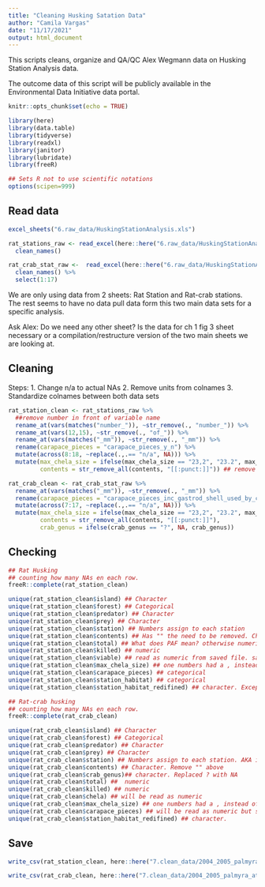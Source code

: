 ```yaml
---
title: "Cleaning Husking Satation Data"
author: "Camila Vargas"
date: "11/17/2021"
output: html_document
---
```


This scripts cleans, organize and QA/QC Alex Wegmann data on Husking Station Analysis data.

The outcome data of this script will be publicly available in the Environmental Data Initiative data portal.


```r
knitr::opts_chunk$set(echo = TRUE)

library(here)
library(data.table)
library(tidyverse)
library(readxl)
library(janitor)
library(lubridate)
library(freeR)

## Sets R not to use scientific notations
options(scipen=999) 

```


## Read data
```r
excel_sheets("6.raw_data/HuskingStationAnalysis.xls")

rat_stations_raw <- read_excel(here::here("6.raw_data/HuskingStationAnalysis.xls"), sheet = "Rat_stations") %>%
  clean_names()

rat_crab_stat_raw <-  read_excel(here::here("6.raw_data/HuskingStationAnalysis.xls"), sheet = "Rat-crab stations") %>%
  clean_names() %>% 
  select(1:17)

```


We are only using data from 2 sheets: Rat Station and Rat-crab stations. The rest seems to have no data pull data form this two main data sets for a specific analysis.

Ask Alex: Do we need any other sheet? Is the data for ch 1 fig 3 sheet necessary or a compilation/restructure version of the two main sheets we are looking at.

## Cleaning
Steps:
1. Change n/a to actual NAs
2. Remove units from colnames
3. Standardize colnames between both data sets


```r

rat_station_clean <- rat_stations_raw %>% 
  ##remove number in front of variable name
  rename_at(vars(matches("number_")), ~str_remove(., "number_")) %>%
  rename_at(vars(12,15), ~str_remove(., "of_")) %>% 
  rename_at(vars(matches("_mm")), ~str_remove(., "_mm")) %>%
  rename(carapace_pieces = "carapace_pieces_y_n") %>%
  mutate(across(8:18, ~replace(.,.== "n/a", NA))) %>% 
  mutate(max_chela_size = ifelse(max_chela_size == "23,2", "23.2", max_chela_size),
         contents = str_remove_all(contents, "[[:punct:]]")) ## remove all special characters

rat_crab_clean <- rat_crab_stat_raw %>% 
  rename_at(vars(matches("_mm")), ~str_remove(., "_mm")) %>% 
  rename(carapace_pieces = "carapace_pieces_inc_gastrod_shell_used_by_coenobita_y_n") %>% 
  mutate(across(7:17, ~replace(.,.== "n/a", NA))) %>% 
  mutate(max_chela_size = ifelse(max_chela_size == "23,2", "23.2", max_chela_size),
         contents = str_remove_all(contents, "[[:punct:]]"),
         crab_genus = ifelse(crab_genus == "?", NA, crab_genus)) 

```


## Checking

```r
## Rat Husking
## counting how many NAs en each row. 
freeR::complete(rat_station_clean)

unique(rat_station_clean$island) ## Character
unique(rat_station_clean$forest) ## Categorical
unique(rat_station_clean$predator) ## Character
unique(rat_station_clean$prey) ## Character
unique(rat_station_clean$station) ## Numbers assign to each station
unique(rat_station_clean$contents) ## Has "" the need to be removed. Character
unique(rat_station_clean$total) ## What does PAF mean? otherwise numerical
unique(rat_station_clean$killed) ## numeric
unique(rat_station_clean$viable) ## read as numeric from saved file. same than seedling, chela and min_chela, gastropod_shells
unique(rat_station_clean$max_chela_size) ## one numbers had a , instead of a . fixed above.
unique(rat_station_clean$carapace_pieces) ## categorical
unique(rat_station_clean$station_habitat) ## categorical
unique(rat_station_clean$station_habitat_redifined) ## character. Except for "T


```


```r

## Rat-crab husking
## counting how many NAs en each row. 
freeR::complete(rat_crab_clean)

unique(rat_crab_clean$island) ## Character
unique(rat_crab_clean$forest) ## Categorical
unique(rat_crab_clean$predator) ## Character
unique(rat_crab_clean$prey) ## Character
unique(rat_crab_clean$station) ## Numbers assign to each station. AKA interger
unique(rat_crab_clean$contents) ## Character. Remove "" above
unique(rat_crab_clean$crab_genus)## character. Replaced ? with NA
unique(rat_crab_clean$total) ##  numeric
unique(rat_crab_clean$killed) ## numeric
unique(rat_crab_clean$chela) ## will be read as numeric
unique(rat_crab_clean$max_chela_size) ## one numbers had a , instead of a . fixed above.
unique(rat_crab_clean$carapace_pieces) ## will be read as numeric but should be categorical
unique(rat_crab_clean$station_habitat_redifined) ## character.

```



## Save


```r
write_csv(rat_station_clean, here::here("7.clean_data/2004_2005_palmyra_atoll_rat_husking.csv"))

write_csv(rat_crab_clean, here::here("7.clean_data/2004_2005_palmyra_atoll_rat_crab_husking.csv"))

```





